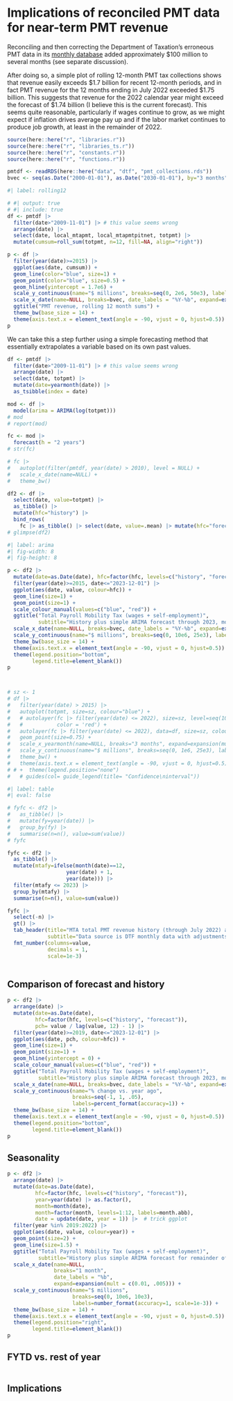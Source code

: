 # Implications of reconciled PMT data for near-term PMT revenue

Reconciling and then correcting the Department of Taxation's erroneous PMT data in its [monthly database](https://data.ny.gov/Government-Finance/New-York-State-Local-and-Local-Purpose-Taxes-and-F/2vni-8tmb) added approximately \$100 million to several months (see separate discussion).

After doing so, a simple plot of rolling 12-month PMT tax collections shows that revenue easily exceeds \$1.7 billion for recent 12-month periods, and in fact PMT revenue for the 12 months ending in July 2022 exceeded \$1.75 billion. This suggests that revenue for the 2022 calendar year might exceed the forecast of \$1.74 billion (I believe this is the current forecast). This seems quite reasonable, particularly if wages continue to grow, as we might expect if inflation drives average pay up and if the labor market continues to produce job growth, at least in the remainder of 2022.

```r
source(here::here("r", "libraries.r"))
source(here::here("r", "libraries_ts.r"))
source(here::here("r", "constants.r"))
source(here::here("r", "functions.r"))

pmtdf <- readRDS(here::here("data", "dtf", "pmt_collections.rds"))
bvec <- seq(as.Date("2000-01-01"), as.Date("2030-01-01"), by="3 months")

```

```r
#| label: rolling12

# #| output: true
# #| include: true 
df <- pmtdf |> 
  filter(date>"2009-11-01") |> # this value seems wrong
  arrange(date) |> 
  select(date, local_mtapmt, local_mtapmtpitnet, totpmt) |> 
  mutate(cumsum=roll_sum(totpmt, n=12, fill=NA, align="right"))

p <- df |> 
  filter(year(date)>=2015) |> 
  ggplot(aes(date, cumsum)) +
  geom_line(color="blue", size=1) +
  geom_point(color="blue", size=0.5) +
  geom_hline(yintercept = 1.7e6) +
  scale_y_continuous(name="$ millions", breaks=seq(0, 2e6, 50e3), labels=number_format(accuracy=1, scale=1e-3)) +
  scale_x_date(name=NULL, breaks=bvec, date_labels = "%Y-%b", expand=expansion(mult = c(0.02, .02))) +
  ggtitle("PMT revenue, rolling 12 month sums") +
  theme_bw(base_size = 14) +
  theme(axis.text.x = element_text(angle = -90, vjust = 0, hjust=0.5))
p

```

We can take this a step further using a simple forecasting method that essentially extrapolates a variable based on its own past values.

```r
df <- pmtdf |> 
  filter(date>"2009-11-01") |> # this value seems wrong
  arrange(date) |> 
  select(date, totpmt) |> 
  mutate(date=yearmonth(date)) |> 
  as_tsibble(index = date) 

mod <- df |> 
  model(arima = ARIMA(log(totpmt))) 
# mod
# report(mod)

fc <- mod |> 
  forecast(h = "2 years")
# str(fc)

# fc |> 
#   autoplot(filter(pmtdf, year(date) > 2010), level = NULL) +
#   scale_x_date(name=NULL) +
#   theme_bw()

df2 <- df |> 
  select(date, value=totpmt) |> 
  as_tibble() |> 
  mutate(hfc="history") |> 
  bind_rows(
    fc |> as_tibble() |> select(date, value=.mean) |> mutate(hfc="forecast"))
# glimpse(df2)  
```

```r
#| label: arima
#| fig-width: 8
#| fig-height: 8

p <- df2 |> 
  mutate(date=as.Date(date), hfc=factor(hfc, levels=c("history", "forecast"))) |> 
  filter(year(date)>=2015, date<="2023-12-01") |> 
  ggplot(aes(date, value, colour=hfc)) +
  geom_line(size=1) +
  geom_point(size=1) +
  scale_colour_manual(values=c("blue", "red")) +
  ggtitle("Total Payroll Mobility Tax (wages + self-employment)",
          subtitle="History plus simple ARIMA forecast through 2023, monthly") +
  scale_x_date(name=NULL, breaks=bvec, date_labels = "%Y-%b", expand=expansion(mult = c(0.01, .005))) +
  scale_y_continuous(name="$ millions", breaks=seq(0, 10e6, 25e3), labels=number_format(accuracy=1, scale=1e-3)) +
  theme_bw(base_size = 14) +
  theme(axis.text.x = element_text(angle = -90, vjust = 0, hjust=0.5)) +
  theme(legend.position="bottom",
        legend.title=element_blank())
p



# sz <- 1
# df |> 
#   filter(year(date) > 2015) |> 
#   autoplot(totpmt, size=sz, colour="blue") +
#   # autolayer(fc |> filter(year(date) <= 2022), size=sz, level=seq(10,90,by=10),
#   #           color = 'red') +
#   autolayer(fc |> filter(year(date) <= 2022), data=df, size=sz, colour="darkred", show_gap = FALSE) +
#   geom_point(size=0.75) +
#   scale_x_yearmonth(name=NULL, breaks="3 months", expand=expansion(mult = c(0.01, .005))) +
#   scale_y_continuous(name="$ millions", breaks=seq(0, 1e6, 25e3), labels=number_format(scale=1e-3), limits=c(0, NA)) +
#   theme_bw() +
#   theme(axis.text.x = element_text(angle = -90, vjust = 0, hjust=0.5))
# # +  theme(legend.position="none")
#   # guides(col= guide_legend(title= "Confidence\ninterval"))

```

```r
#| label: table
#| eval: false

# fyfc <- df2 |> 
#   as_tibble() |> 
#   mutate(fy=year(date)) |> 
#   group_by(fy) |> 
#   summarise(n=n(), value=sum(value))
# fyfc

fyfc <- df2 |> 
  as_tibble() |> 
  mutate(mtafy=ifelse(month(date)==12,
                   year(date) + 1,
                   year(date))) |> 
  filter(mtafy <= 2023) |> 
  group_by(mtafy) |> 
  summarise(n=n(), value=sum(value))

fyfc |> 
  select(-n) |> 
  gt() |> 
  tab_header(title="MTA total PMT revenue history (through July 2022) and simple ARIMA forecast",
             subtitle="Data source is DTF monthly data with adjustments") |> 
  fmt_number(columns=value,
             decimals = 1, 
             scale=1e-3)
  

```

## Comparison of forecast and history

```r
p <- df2 |> 
  arrange(date) |> 
  mutate(date=as.Date(date), 
         hfc=factor(hfc, levels=c("history", "forecast")),
         pch= value / lag(value, 12) - 1) |> 
  filter(year(date)>=2019, date<="2023-12-01") |> 
  ggplot(aes(date, pch, colour=hfc)) +
  geom_line(size=1) +
  geom_point(size=1) +
  geom_hline(yintercept = 0) +
  scale_colour_manual(values=c("blue", "red")) +
  ggtitle("Total Payroll Mobility Tax (wages + self-employment)",
          subtitle="History plus simple ARIMA forecast through 2023, monthly") +
  scale_x_date(name=NULL, breaks=bvec, date_labels = "%Y-%b", expand=expansion(mult = c(0.01, .005))) +
  scale_y_continuous(name="% change vs. year ago",
                     breaks=seq(-1, 1, .05),
                     labels=percent_format(accuracy=1)) +
  theme_bw(base_size = 14) +
  theme(axis.text.x = element_text(angle = -90, vjust = 0, hjust=0.5)) +
  theme(legend.position="bottom",
        legend.title=element_blank())
p


```

## Seasonality

```r
p <- df2 |> 
  arrange(date) |> 
  mutate(date=as.Date(date), 
         hfc=factor(hfc, levels=c("history", "forecast")),
         year=year(date) |> as.factor(),
         month=month(date),
         month=factor(month, levels=1:12, labels=month.abb),
         date = update(date, year = 1)) |>  # trick ggplot
  filter(year %in% 2019:2022) |> 
  ggplot(aes(date, value, colour=year)) +
  geom_point(size=2) +
  geom_line(size=1.5) +
  ggtitle("Total Payroll Mobility Tax (wages + self-employment)",
          subtitle="History plus simple ARIMA forecast for remainder of 2022, monthly") +
  scale_x_date(name=NULL, 
               breaks="1 month",
               date_labels = "%b",
               expand=expansion(mult = c(0.01, .005))) +
  scale_y_continuous(name="$ millions",
                     breaks=seq(0, 10e6, 10e3), 
                     labels=number_format(accuracy=1, scale=1e-3)) +
  theme_bw(base_size = 14) +
  theme(axis.text.x = element_text(angle = -90, vjust = 0, hjust=0.5)) +
  theme(legend.position="right",
        legend.title=element_blank())
p


```

## FYTD vs. rest of year

```r

```

## Implications
